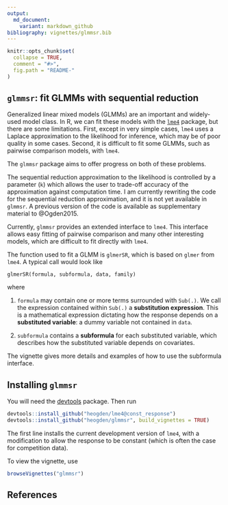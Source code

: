```yaml
---
output:
  md_document:
    variant: markdown_github
bibliography: vignettes/glmmsr.bib
---
```


<!-- README.md is generated from README.Rmd. Please edit that file -->

```r
knitr::opts_chunk$set(
  collapse = TRUE,
  comment = "#>",
  fig.path = "README-"
)
```
## `glmmsr`: fit GLMMs with sequential reduction

Generalized linear mixed models (GLMMs) are an important and widely-used model 
class. In R, we can fit these models with the 
[`lme4`](https://github.com/lme4/lme4) package, but there are some
limitations. First, except in very simple cases, `lme4` uses a Laplace 
approximation to the likelihood for inference, which may be of poor quality in 
some cases. Second, it is difficult to fit some GLMMs, such as pairwise 
comparison models, with `lme4`. 

The `glmmsr` package aims to offer progress on both of these problems. 

The sequential reduction approximation to the likelihood 
is controlled by a parameter (`k`) 
which allows the user to trade-off accuracy of the approximation against 
computation time. I am currently rewriting the code for the sequential reduction
approximation, and it is not yet available in `glmmsr`. A previous version of
the code is available as supplementary material to @Ogden2015. 

Currently, `glmmsr` provides an extended interface to `lme4`. This
interface allows easy fitting of pairwise comparison and many other interesting 
models, which are difficult to fit directly with `lme4`.

The function used to fit a GLMM is `glmerSR`, which is based on `glmer` from
`lme4`. A typical call would look like
```
glmerSR(formula, subformula, data, family)
```
where

1. `formula` may contain one or more terms surrounded with `Sub(.)`. We call the
expression contained within `Sub(.)` a **substitution expression**. This is a 
mathematical expression dictating how the response depends on a
**substituted variable**: a dummy variable not contained in `data`. 

2. `subformula` contains a **subformula** for each substituted variable, which
describes how the substituted variable depends on covariates.

The vignette gives more details and examples of how to use the subformula 
interface.

## Installing `glmmsr`

You will need the [devtools](https://github.com/hadley/devtools) package.
Then run
```r
devtools::install_github("heogden/lme4@const_response")
devtools::install_github("heogden/glmmsr", build_vignettes = TRUE)
```
The first line installs the current development version of `lme4`,
with a modification to allow the response to be constant (which is
often the case for competition data).

To view the vignette, use
```r
browseVignettes("glmmsr")
```

## References

